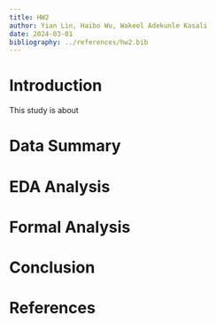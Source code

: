 ```yaml
---
title: HW2
author: Yian Lin, Haibo Wu, Wakeel Adekunle Kasali
date: 2024-03-01
bibliography: ../references/hw2.bib
---
```


# Introduction
This study is about 

# Data Summary


# EDA Analysis


# Formal Analysis


# Conclusion

\newpage
# References


